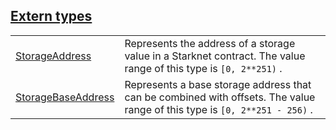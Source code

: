 
## [Extern types](./core-starknet-storage_access-extern_types)

| | |
|:---|:---|
| [StorageAddress](./core-starknet-storage_access-StorageAddress) | Represents the address of a storage value in a Starknet contract. The value range of this type is `[0, 2**251)` . |
| [StorageBaseAddress](./core-starknet-storage_access-StorageBaseAddress) | Represents a base storage address that can be combined with offsets. The value range of this type is `[0, 2**251 - 256)` . |
